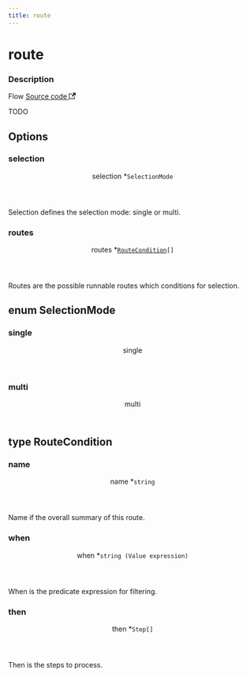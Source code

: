 ```yaml
---
title: route
---
```



# route

<div class="attributes">

### Description

<p>
  <span className="badge badgeDarkBlue">Flow</span>
  <a href="https://github.com/nanobus/nanobus/blob/main/pkg/actions/core/route.go" target="_blank" rel="noopener noreferrer">Source code <svg width="13.5" height="13.5" aria-hidden="true" viewBox="0 0 24 24" class="iconExternalLink_node_modules-@docusaurus-theme-classic-lib-theme-Icon-ExternalLink-styles-module"><path fill="currentColor" d="M21 13v10h-21v-19h12v2h-10v15h17v-8h2zm3-12h-10.988l4.035 4-6.977 7.07 2.828 2.828 6.977-7.07 4.125 4.172v-11z"></path></svg></a>
</p>

</div>

TODO

## Options

<div class="attributes">

### selection

<div class="attribute">
  <header>
    <span className="badge badgeDarkBlue">selection <span className="required">*</span>
      <a class="hash-link" href="#selection" title="Direct link to selection">​</a>
    </span>
    <code>SelectionMode</code>
  </header>

Selection defines the selection mode: single or multi.

</div>

### routes

<div class="attribute">
  <header>
    <span className="badge badgeDarkBlue">routes <span className="required">*</span>
      <a class="hash-link" href="#routes" title="Direct link to routes">​</a>
    </span>
    <code><a href="#type-routecondition">RouteCondition</a>[]</code>
  </header>

Routes are the possible runnable routes which conditions for selection.

</div>

</div>

## enum SelectionMode

<div class="attributes">

### single

<div class="attribute">
  <header>
    <span className="badge badgeDarkBlue">single
      <a class="hash-link" href="#single" title="Direct link to single">​</a>
    </span>
  </header>



</div>

### multi

<div class="attribute">
  <header>
    <span className="badge badgeDarkBlue">multi
      <a class="hash-link" href="#multi" title="Direct link to multi">​</a>
    </span>
  </header>



</div>

</div>

## type RouteCondition

<div class="attributes">

### name

<div class="attribute">
  <header>
    <span className="badge badgeDarkBlue">name <span className="required">*</span>
      <a class="hash-link" href="#name" title="Direct link to name">​</a>
    </span>
    <code>string</code>
  </header>

Name if the overall summary of this route.

</div>

### when

<div class="attribute">
  <header>
    <span className="badge badgeDarkBlue">when <span className="required">*</span>
      <a class="hash-link" href="#when" title="Direct link to when">​</a>
    </span>
    <code>string (Value expression)</code>
  </header>

When is the predicate expression for filtering.

</div>

### then

<div class="attribute">
  <header>
    <span className="badge badgeDarkBlue">then <span className="required">*</span>
      <a class="hash-link" href="#then" title="Direct link to then">​</a>
    </span>
    <code>Step[]</code>
  </header>

Then is the steps to process.

</div>

</div>

